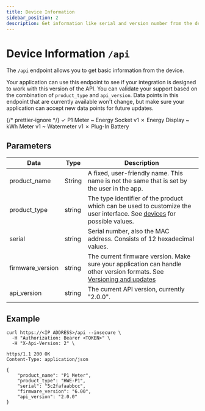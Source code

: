 ```yaml
---
title: Device Information
sidebar_position: 2
description: Get information like serial and version number from the device.
---
```



# Device Information `/api`

<PreliminaryWarning />

The `/api` endpoint allows you to get basic information from the device.

Your application can use this endpoint to see if your integration is designed to work with this version of the API. You can validate your support based on the combination of `product_type` and `api_version`. Data points in this endpoint that are currently available won't change, but make sure your application can accept new data points for future updates.

{/* prettier-ignore */}
<Badge color='hw-green'>✓ P1 Meter</Badge>
<Badge color='hw-orange'>~ Energy Socket <BadgeDetail href="/docs/v1/endpoints/api">v1</BadgeDetail></Badge>
<Badge color='hw-red'>✗ Energy Display</Badge>
<Badge color='hw-orange'>~ kWh Meter <BadgeDetail href="/docs/v1/endpoints/api">v1</BadgeDetail></Badge>
<Badge color='hw-orange'>~ Watermeter <BadgeDetail href="/docs/v1/endpoints/api">v1</BadgeDetail></Badge>
<Badge color='hw-red'>✗ Plug-In Battery</Badge>

## Parameters

| Data             | Type   | Description                                                                                                                                          |
| ---------------- | ------ | ---------------------------------------------------------------------------------------------------------------------------------------------------- |
| product_name     | String | A fixed, user-friendly name. This name is not the same that is set by the user in the app.                                                           |
| product_type     | string | The type identifier of the product which can be used to customize the user interface. See [devices](/docs/introduction#devices) for possible values. |
| serial           | string | Serial number, also the MAC address. Consists of 12 hexadecimal values.                                                                              |
| firmware_version | string | The current firmware version. Make sure your application can handle other version formats. See [Versioning and updates](/docs/versioning)            |
| api_version      | string | The current API version, currently "2.0.0".                                                                                                          |

## Example

```shell title="Request"
curl https://<IP ADDRESS>/api --insecure \
  -H "Authorization: Bearer <TOKEN>" \
  -H "X-Api-Version: 2" \
```

```http title="Response"
https/1.1 200 OK
Content-Type: application/json

{
    "product_name": "P1 Meter",
    "product_type": "HWE-P1",
    "serial": "5c2fafaabbcc",
    "firmware_version": "6.00",
    "api_version": "2.0.0"
}
```
